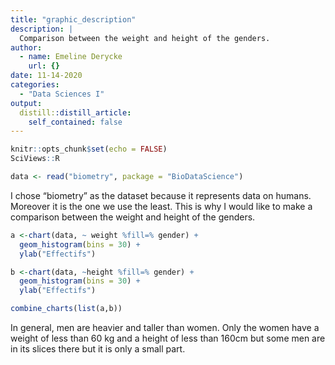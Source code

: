 ```yaml
---
title: "graphic_description"
description: |
  Comparison between the weight and height of the genders.
author:
  - name: Emeline Derycke
    url: {}
date: 11-14-2020
categories:
  - "Data Sciences I"
output:
  distill::distill_article:
    self_contained: false
---
```


```r
knitr::opts_chunk$set(echo = FALSE)
SciViews::R
```

```r
data <- read("biometry", package = "BioDataScience")
```
I chose "biometry" as the dataset because it represents data on humans. Moreover it is the one we use the least. This is why I would like to make a comparison between the weight and height of the genders.

```r
a <-chart(data, ~ weight %fill=% gender) +
  geom_histogram(bins = 30) +
  ylab("Effectifs")

b <-chart(data, ~height %fill=% gender) +
  geom_histogram(bins = 30) +
  ylab("Effectifs")

combine_charts(list(a,b))
```

In general, men are heavier and taller than women.
Only the women have a weight of less than 60 kg and a height of less than 160cm but some men are in its slices there but it is only a small part.
